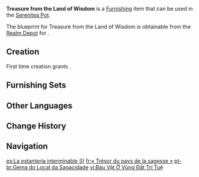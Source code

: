 {{Furnishing Infobox
|id             = 361213
|image          = Item Treasure from the Land of Wisdom.png
|category       = Large Furnishing
|subcategory    = Bookcase
|quality        = 4
|adeptal_energy = 90
|load           = 254
|reduced_load   = 191
|description    = A bookshelf often found in the [[House of Daena]] that contains large numbers of [[Akademiya]]-approved books. These shelves are usually placed next to white stone walls to create majestic, towering walls of books. As many books are obscure and difficult to understand, some scholars can't even get through one wall in their lifetime...
|mention        = Sumeru Akademiya
|blueprint      = Realm Depot
|source1        = 
}}
'''Treasure from the Land of Wisdom''' is a [[Furnishing]] item that can be used in the [[Serenitea Pot]].

The blueprint for Treasure from the Land of Wisdom is obtainable from the [[Realm Depot]] for {{Item|Realm Currency|24|x=240}}.

==Creation==
First time creation grants {{Item|Trust|24|x=90}}.
{{Recipe
|type = Creation
|time = 16h
|Adhigama Wood = 18
|sort = Adhigama Wood
}}

==Furnishing Sets==
{{Craft Usage|type=Furnishing Set}}

==Other Languages==
{{Other Languages
|en      = Treasure from the Land of Wisdom
|zhs     = 「卓识之地的瑰宝」
|zhs_rm  = "Zhuóshí zhī Dì de Guībǎo"
|zht     = 「卓識之地的瑰寶」
|zht_rm  = "Zhuóshì zhī Dì de Guībǎo"
|zh_tl   = 
|ja      = 「卓識の地の宝物」
|ja_rm   = "Takushiki no Chi no Takaramono"
|ja_tl   = "The Treasure of the Land of Excellent Ideas"
|ko      = 「탁견의 땅의 보물」
|ko_rm   = "Takkkyeon-ui Ttang-ui Bomul"
|ko_tl   = "Treasure of the Land of Excellent Ideas"
|es      = La estantería interminable (I)
|es_tl   = The Endless Shelf (I)
|fr      = «&nbsp;Trésor du pays de la sagesse&nbsp;»
|fr_tl   = "Treasure from the Land of Wisdom"
|ru      = Сокровище из страны мудрости
|ru_tl   = Treasure from the Land of Wisdom
|th      = "สมบัติของดินแดนแห่งวิสัยทัศน์"
|th_rm   = 
|th_tl   = 
|vi      = Báu Vật Ở Vùng Đất Trí Tuệ
|vi_tl   = 
|de      = „Kostbarkeiten am Ort der Gelehrsamkeit“
|de_tl   = "Treasures at the Place of Erudition"
|id      = Harta Karun dari Kota Kebijaksanaan
|id_tl   = Treasure from the City of Wisdom
|pt      = Gema do Local da Sagacidade
|pt_tl   = 
|tr      = Bilgelik Diyarı Hazinesi
|tr_tl   = 
|it      = Tesoro della Terra della Saggezza
|it_tl   = 
}}

==Change History==
{{Change History|3.2}}

==Navigation==
{{Furnishing Navbox|interior}}

[[es:La estantería interminable (I)]]
[[fr:« Trésor du pays de la sagesse »]]
[[pt-br:Gema do Local da Sagacidade]]
[[vi:Báu Vật Ở Vùng Đất Trí Tuệ]]